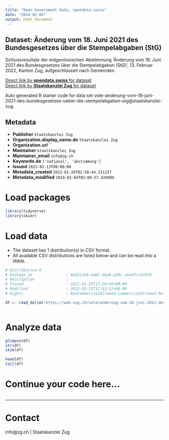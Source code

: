```yaml
---
title: "Open Government Data, opendata.swiss"
date: "2024-02-04"
output: html_document
---
```


## Dataset: Änderung vom 18. Juni 2021 des Bundesgesetzes über die Stempelabgaben (StG)

Schlussresultate der eidgenössischen Abstimmung 'Änderung vom 18. Juni 2021 des Bundesgesetzes über die Stempelabgaben (StG)', 13. Februar 2022, Kanton Zug, aufgeschlüsselt nach Gemeinden.

[Direct link by **opendata.swiss** for dataset](https://opendata.swiss/de/dataset/anderung-vom-18-juni-2021-des-bundesgesetzes-uber-die-stempelabgaben-stg)<br>
[Direct link by **Staatskanzlei Zug** for dataset](https://wab.zug.ch/vote/anderung-vom-18-juni-2021-des-bundesgesetzes-ueber-die-stempelabgaben-stg/data)

Auto generated R starter code for data set vote-anderung-vom-18-juni-2021-des-bundesgesetzes-ueber-die-stempelabgaben-stg@staatskanzlei-zug.

## Metadata

- **Publisher** `Staatskanzlei Zug`
- **Organization.display_name.de** `Staatskanzlei Zug`
- **Organization.url** ``
- **Maintainer** `Staatskanzlei Zug`
- **Maintainer_email** `info@zg.ch`
- **Keywords.de** `['national', 'abstimmung']`
- **Issued** `2022-02-13T00:00:00`
- **Metadata_created** `2022-01-26T02:58:44.221227`
- **Metadata_modified** `2024-02-04T02:09:57.420008`


# Load packages

```r

library(tidyverse)
library(skimr)

```

# Load data

-   The dataset has 1 distribution(s) in CSV format.
-   All available CSV distributions are listed below and can be read into a tibble.

```r

# Distribution 0
# Package_id               : 6e321320-aa01-46a0-a50c-eee47cc074f0
# Description              : 
# Issued                   : 2022-01-25T13:28:45+00:00
# Modified                 : 2022-02-13T12:43:12+00:00
# Rights                   : NonCommercialAllowed-CommercialAllowed-ReferenceRequired

df <- read_delim('https://wab.zug.ch/vote/anderung-vom-18-juni-2021-des-bundesgesetzes-ueber-die-stempelabgaben-stg/data-csv')



```

# Analyze data

```r

glimpse(df)
str(df)
skim(df)

head(df)
tail(df)

```

# Continue your code here...

```r

```

------------------------------------------------------------------------

# Contact

info@zg.ch | Staatskanzlei Zug
